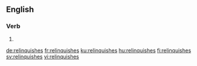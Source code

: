 ==English==

===Verb===
{{head|en}}

# {{en-third-person singular of|relinquish}}

[[de:relinquishes]]
[[fr:relinquishes]]
[[ku:relinquishes]]
[[hu:relinquishes]]
[[fi:relinquishes]]
[[sv:relinquishes]]
[[vi:relinquishes]]